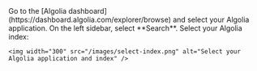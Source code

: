 <Steps>
  <Step title="Select your Algolia application">
    Go to the [Algolia dashboard](https://dashboard.algolia.com/explorer/browse) and select your Algolia application.
  </Step>
  <Step title="Select Search">
    On the left sidebar, select <Icon icon="magnifying-glass" color="5468ff" iconType="regular" /> **Search**.
  </Step>
  <Step title="Select your index">
    Select your Algolia index:

    <img width="300" src="/images/select-index.png" alt="Select your Algolia application and index" />
  </Step>
</Steps>
